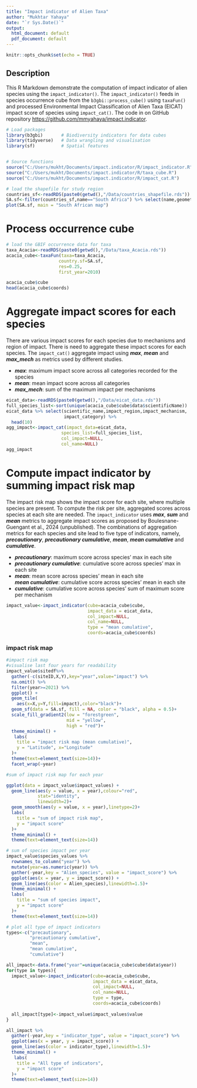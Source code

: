 ```yaml
---
title: "Impact indicator of Alien Taxa"
author: "Mukhtar Yahaya"
date: "`r Sys.Date()`"
output:
  html_document: default
  pdf_document: default
---
```


```r
knitr::opts_chunk$set(echo = TRUE)
```

## Description

This R Markdown demonstrate the computation of impact indicator of alien species using the `impact_indicator()`. The `impact_indicator()` feeds in species occurrence cube from the `b3gbi::process_cube()` using `taxaFun()` and processed 
Environmental Impact Classification of Alien Taxa (EICAT) impact score of species
using `impact_cat()`. The code in on GitHub repository <https://github.com/mmyahaya/impact.indicator>.

```r
# Load packages
library(b3gbi)       # Biodiversity indicators for data cubes
library(tidyverse)   # Data wrangling and visualisation
library(sf)          # Spatial features


# Source functions
source("C:/Users/mukht/Documents/impact.indicator/R/impact_indicator.R")
source("C:/Users/mukht/Documents/impact.indicator/R/taxa_cube.R")
source("C:/Users/mukht/Documents/impact.indicator/R/impact_cat.R")

```

```r
# load the shapefile for study region
countries_sf<-readRDS(paste0(getwd(),"/Data/countries_shapefile.rds"))
SA.sf<-filter(countries_sf,name=="South Africa") %>% select(name,geometry)
plot(SA.sf, main = "South African map")
```

# Process occurrence cube
```r
# load the GBIF occurrence data for taxa
taxa_Acacia<-readRDS(paste0(getwd(),"/Data/taxa_Acacia.rds"))
acacia_cube<-taxaFun(taxa=taxa_Acacia,
                    country.sf=SA.sf,
                    res=0.25,
                    first_year=2010)

acacia_cube$cube
head(acacia_cube$coords)
```
# Aggregate impact scores for each species

There are various impact scores for each species due to mechanisms and region of 
impact. There is need to aggregate these impact scores for each species. The 
`impact_cat()` aggregate impact using ***max***, ***mean*** and  ***max_mech*** as metrics used by different studies. 

- ***max***: maximum impact score across all categories recorded for the species\
- ***mean***: mean impact score across all categories\
- ***max_mech***: sum of the maximum impact per mechanisms

```r
eicat_data<-readRDS(paste0(getwd(),"/Data/eicat_data.rds"))
full_species_list<-sort(unique(acacia_cube$cube$data$scientificName))
eicat_data %>% select(scientific_name,impact_region,impact_mechanism,
                      impact_category) %>% 
  head(10)
agg_impact<-impact_cat(impact_data=eicat_data,
                     species_list=full_species_list,
                     col_impact=NULL,
                     col_name=NULL)
agg_impact
```
# Compute impact indicator by summing impact risk map


The impact risk map shows the impact score for each site, where multiple species are present. To compute the risk per site, aggregated scores across species at each site are needed. The 
`impact_indicator` uses ***max***, ***sum*** and ***mean*** metrics to aggregate
impact scores as proposed by Boulesnane-Guengant et al., 2024 (unpublished). The combinations of aggregation metrics for each species and site lead to five type of
indicators, namely, ***precautionary***, ***precautionary cumulative***, ***mean***, ***mean cumulative*** and ***cumulative***.\


- ***precautionary***: maximum score across species' max in each site\
- ***precautionary cumulative***: cumulative score across species' max in each site\
- ***mean***: mean score across species' mean in each site\
***mean cumulative***: cumulative score across species' mean in each site\
- ***cumulative***: cumulative score across species' sum of maximum score per mechanism\
```r
impact_value<-impact_indicator(cube=acacia_cube$cube,
                               impact_data = eicat_data,
                               col_impact=NULL,
                               col_name=NULL,
                               type = "mean cumulative",
                               coords=acacia_cube$coords)
```
### impact risk map
```r
#impact risk map
#visualise last four years for readability
impact_value$sitedf%>% 
  gather(-c(siteID,X,Y),key="year",value="impact") %>% 
  na.omit() %>% 
  filter(year>=2021) %>% 
  ggplot() +
  geom_tile(
    aes(x=X,y=Y,fill=impact),color="black")+
  geom_sf(data = SA.sf, fill = NA, color = "black", alpha = 0.5)+
  scale_fill_gradient2(low = "forestgreen",
                       mid = "yellow",
                       high = "red")+
  theme_minimal() +
   labs(
    title = "impact risk map (mean cumulative)",
    y = "Latitude", x="Longitude"
  )+
  theme(text=element_text(size=14))+
  facet_wrap(~year)
```

```r
#sum of impact risk map for each year

ggplot(data = impact_value$impact_values) +
  geom_line(aes(y = value, x = year),colour="red",
            stat="identity",
            linewidth=2)+
  geom_smooth(aes(y = value, x = year),linetype=2)+
  labs(
    title = "sum of impact risk map",
    y = "impact score"
  )+
  theme_minimal() +
  theme(text=element_text(size=14))
```

```r
# sum of species impact per year
impact_value$species_values %>%
  rownames_to_column("year") %>%
  mutate(year=as.numeric(year)) %>%
  gather(-year,key = "Alien_species", value = "impact_score") %>%
  ggplot(aes(x = year, y = impact_score)) +
  geom_line(aes(color = Alien_species),linewidth=1.5)+
  theme_minimal() +
  labs(
    title = "sum of species impact",
    y = "impact score"
  )+
  theme(text=element_text(size=14))

```

```r
# plot all type of impact indicators
types<-c("precautionary",
         "precautionary cumulative",
         "mean",
         "mean cumulative",
         "cumulative")

all_impact<-data.frame("year"=unique(acacia_cube$cube$data$year))
for(type in types){
  impact_value<-impact_indicator(cube=acacia_cube$cube,
                                 impact_data = eicat_data,
                                 col_impact=NULL,
                                 col_name=NULL,
                                 type = type,
                                 coords=acacia_cube$coords)
  
  all_impact[type]<-impact_value$impact_values$value
}

all_impact %>%
  gather(-year,key = "indicator_type", value = "impact_score") %>% 
  ggplot(aes(x = year, y = impact_score)) +
  geom_line(aes(color = indicator_type),linewidth=1.5)+
  theme_minimal() +
   labs(
    title = "All type of indicators",
    y = "impact score"
  )+
  theme(text=element_text(size=14))
```